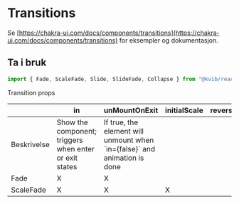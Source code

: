 
<Meta of={TransitionStories} />

# Transitions

Se [https://chakra-ui.com/docs/components/transitions](https://chakra-ui.com/docs/components/transitions) for eksempler og dokumentasjon.

## Ta i bruk

```jsx
import { Fade, ScaleFade, Slide, SlideFade, Collapse } from "@kvib/react";
```

<Canvas of={TransitionStories.Transitions} />

<KvibProvider>
  <TableContainer>
    <Table variant="simple">
      <TableCaption>Transition props</TableCaption>
      <Thead>
        <Tr>
          <Th></Th>
          <Th>in</Th>
          <Th>unMountOnExit</Th>
          <Th>initialScale</Th>
          <Th>reverse</Th>
          <Th>direction</Th>
          <Th>offsetY</Th>
          <Th>animateOpacity</Th>
          <Th>endingHeight</Th>
        </Tr>
      </Thead>
      <Tbody>
        <Tr>
          <Td>Beskrivelse</Td>
          <Td>Show the component; triggers when enter or exit states</Td>
          <Td>If true, the element will unmount when `in={false}` and animation is done</Td>
        </Tr>
        <Tr>
          <Td>Fade</Td>
          <Td>X</Td>
          <Td>X</Td>
          <Td></Td>
          <Td></Td>
          <Td></Td>
          <Td></Td>
          <Td></Td>
          <Td></Td>
        </Tr>
        <Tr>
          <Td>ScaleFade</Td>
          <Td>X</Td>
          <Td>X</Td>
          <Td>X</Td>
          <Td></Td>
          <Td></Td>
          <Td></Td>
          <Td></Td>
          <Td></Td>
        </Tr>
      </Tbody>
    </Table>
  </TableContainer>
</KvibProvider>
